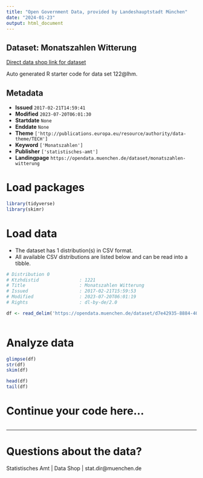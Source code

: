 ```yaml
---
title: "Open Government Data, provided by Landeshauptstadt München"
date: "2024-01-23"
output: html_document
---
```


## Dataset: Monatszahlen Witterung

[Direct data shop link for dataset](https://opendata.muenchen.de/dataset/monatszahlen-witterung)

Auto generated R starter code for data set 122@lhm.

## Metadata

- **Issued** `2017-02-21T14:59:41`
- **Modified** `2023-07-20T06:01:30`
- **Startdate** `None`
- **Enddate** `None`
- **Theme** `['http://publications.europa.eu/resource/authority/data-theme/TECH']`
- **Keyword** `['Monatszahlen']`
- **Publisher** `['statistisches-amt']`
- **Landingpage** `https://opendata.muenchen.de/dataset/monatszahlen-witterung`


# Load packages

```r

library(tidyverse)
library(skimr)

```

# Load data

-   The dataset has 1 distribution(s) in CSV format.
-   All available CSV distributions are listed below and can be read into a tibble.

```r

# Distribution 0
# Ktzhdistid               : 1221
# Title                    : Monatszahlen Witterung
# Issued                   : 2017-02-21T15:59:53
# Modified                 : 2023-07-20T06:01:19
# Rights                   : dl-by-de/2.0

df <- read_delim('https://opendata.muenchen.de/dataset/d7e42935-8884-40d3-9284-096d9cafecdd/resource/64c8c183-7fd0-4b29-9958-4169d22ee883/download/monatszahlen2307_witterung_10_07_23_nosum.csv')



```

# Analyze data

```r

glimpse(df)
str(df)
skim(df)

head(df)
tail(df)

```

# Continue your code here...

```r

```

------------------------------------------------------------------------

# Questions about the data?

Statistisches Amt | Data Shop | stat.dir@muenchen.de
